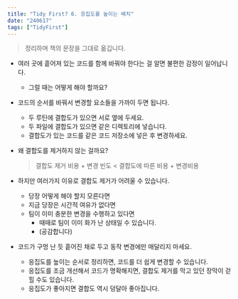 ```yaml
---
title: "Tidy First? 6. 응집도를 높이는 배치"
date: "240617"
tags: ["TidyFirst"]
---
```


> 정리하며 책의 문장을 그대로 옮깁니다.

- 여러 곳에 흩어져 있는 코드를 함께 바꿔야 한다는 걸 알면 불편한 감정이 일어납니다.
  - 그럴 때는 어떻게 해야 할까요?
- 코드의 순서를 바꿔서 변경할 요소들을 가까이 두면 됩니다.

  - 두 루틴에 결합도가 있으면 서로 옆에 두세요.
  - 두 파일에 결합도가 있으면 같은 디렉토리에 넣습니다.
  - 결합도가 있는 코드를 같은 코드 저장소에 넣은 후 변경하세요.

- 왜 결합도를 제거하지 않는 걸까요?

  > 결합도 제거 비용 + 변경 빈도 < 결합도에 따른 비용 + 변경비용

- 하지만 여러가지 이유로 결합도 제거가 어려울 수 있습니다.
  - 당장 어떻게 해야 할지 모른다면
  - 지금 당장은 시간적 여유가 없다면
  - 팀이 이미 충분한 변경을 수행하고 있다면
    - 때때로 팀이 이미 화가 난 상태일 수 있습니다.
    - (공감합니다)
- 코드가 구멍 난 듯 흩어진 채로 두고 동작 변경에만 매달리지 마세요.
  - 응집도를 높이는 순서로 정리하면, 코드를 더 쉽게 변경할 수 있습니다.
  - 응집도를 조금 개선해서 코드가 명확해지면, 결합도 제거를 막고 있던 장막이 걷힐 수도 있습니다.
  - 응집도가 좋아지면 결합도 역시 덩달아 좋아집니다.
